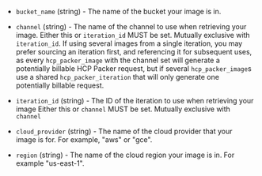 <!-- Code generated from the comments of the Config struct in datasource/hcp-packer-image/data.go; DO NOT EDIT MANUALLY -->

- `bucket_name` (string) - The name of the bucket your image is in.

- `channel` (string) - The name of the channel to use when retrieving your image.
  Either this or `iteration_id` MUST be set.
  Mutually exclusive with `iteration_id`.
  If using several images from a single iteration, you may prefer
  sourcing an iteration first, and referencing it for subsequent uses,
  as every `hcp_packer_image` with the channel set will generate a
  potentially billable HCP Packer request, but if several
  `hcp_packer_image`s use a shared `hcp_packer_iteration` that will
  only generate one potentially billable request.

- `iteration_id` (string) - The ID of the iteration to use when retrieving your image
  Either this or `channel` MUST be set.
  Mutually exclusive with `channel`

- `cloud_provider` (string) - The name of the cloud provider that your image is for. For example,
  "aws" or "gce".

- `region` (string) - The name of the cloud region your image is in. For example "us-east-1".

<!-- End of code generated from the comments of the Config struct in datasource/hcp-packer-image/data.go; -->
